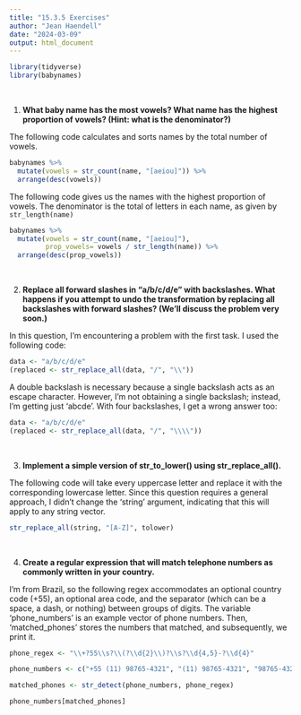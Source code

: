 ---
title: "15.3.5 Exercises"
author: "Jean Haendell"
date: "2024-03-09"
output: html_document
---
```{r}
library(tidyverse)
library(babynames)
```
<br>

1. **What baby name has the most vowels? What name has the highest proportion of vowels? (Hint: what is the denominator?)**

The following code calculates and sorts names by the total number of vowels.
```{r}
babynames %>% 
  mutate(vowels = str_count(name, "[aeiou]")) %>% 
  arrange(desc(vowels))
```

The following code gives us the names with the highest proportion of vowels. The denominator is the total of letters in each name, as given by `str_length(name)`

```{r}
babynames %>% 
  mutate(vowels = str_count(name, "[aeiou]"),
         prop_vowels= vowels / str_length(name)) %>% 
  arrange(desc(prop_vowels))
```

<br>

2. **Replace all forward slashes in "a/b/c/d/e" with backslashes. What happens if you attempt to undo the transformation by replacing all backslashes with forward slashes? (We’ll discuss the problem very soon.)**

In this question, I'm encountering a problem with the first task. I used the following code:
```{r}
data <- "a/b/c/d/e"
(replaced <- str_replace_all(data, "/", "\\"))
```
A double backslash is necessary because a single backslash acts as an escape character. However, I'm not obtaining a single backslash; instead, I'm getting just 'abcde'. With four backslashes, I get a wrong answer too:
```{r}
data <- "a/b/c/d/e"
(replaced <- str_replace_all(data, "/", "\\\\"))
```
<br>

3. **Implement a simple version of str_to_lower() using str_replace_all().**

The following code will take every uppercase letter and replace it with the corresponding lowercase letter. Since this question requires a general approach, I didn't change the 'string' argument, indicating that this will apply to any string vector.
```{r, eval = FALSE}
str_replace_all(string, "[A-Z]", tolower)
```

<br>

4. **Create a regular expression that will match telephone numbers as commonly written in your country.**

I'm from Brazil, so the following regex accommodates an optional country code (+55), an optional area code, and the separator (which can be a space, a dash, or nothing) between groups of digits. The variable 'phone_numbers' is an example vector of phone numbers. Then, 'matched_phones' stores the numbers that matched, and subsequently, we print it.
```{r}
phone_regex <- "\\+?55\\s?\\(?\\d{2}\\)?\\s?\\d{4,5}-?\\d{4}"

phone_numbers <- c("+55 (11) 98765-4321", "(11) 98765-4321", "98765-4321", "11 987654321", "+55 11 987654321")

matched_phones <- str_detect(phone_numbers, phone_regex)

phone_numbers[matched_phones]

```


